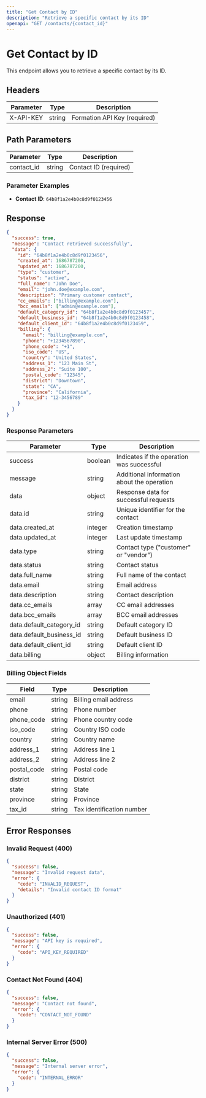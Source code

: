 ```yaml
---
title: "Get Contact by ID"
description: "Retrieve a specific contact by its ID"
openapi: "GET /contacts/{contact_id}"
---
```


# Get Contact by ID

This endpoint allows you to retrieve a specific contact by its ID.

## Headers

| Parameter | Type   | Description                  |
| --------- | ------ | ---------------------------- |
| X-API-KEY | string | Formation API Key (required) |

## Path Parameters

| Parameter  | Type   | Description           |
| ---------- | ------ | --------------------- |
| contact_id | string | Contact ID (required) |

### Parameter Examples

- **Contact ID**: `64b8f1a2e4b0c8d9f0123456`

## Response

```json
{
  "success": true,
  "message": "Contact retrieved successfully",
  "data": {
    "id": "64b8f1a2e4b0c8d9f0123456",
    "created_at": 1686787200,
    "updated_at": 1686787200,
    "type": "customer",
    "status": "active",
    "full_name": "John Doe",
    "email": "john.doe@example.com",
    "description": "Primary customer contact",
    "cc_emails": ["billing@example.com"],
    "bcc_emails": ["admin@example.com"],
    "default_category_id": "64b8f1a2e4b0c8d9f0123457",
    "default_business_id": "64b8f1a2e4b0c8d9f0123458",
    "default_client_id": "64b8f1a2e4b0c8d9f0123459",
    "billing": {
      "email": "billing@example.com",
      "phone": "+1234567890",
      "phone_code": "+1",
      "iso_code": "US",
      "country": "United States",
      "address_1": "123 Main St",
      "address_2": "Suite 100",
      "postal_code": "12345",
      "district": "Downtown",
      "state": "CA",
      "province": "California",
      "tax_id": "12-3456789"
    }
  }
}
```

### Response Parameters

| Parameter                | Type    | Description                                |
| ------------------------ | ------- | ------------------------------------------ |
| success                  | boolean | Indicates if the operation was successful  |
| message                  | string  | Additional information about the operation |
| data                     | object  | Response data for successful requests      |
| data.id                  | string  | Unique identifier for the contact          |
| data.created_at          | integer | Creation timestamp                         |
| data.updated_at          | integer | Last update timestamp                      |
| data.type                | string  | Contact type ("customer" or "vendor")      |
| data.status              | string  | Contact status                             |
| data.full_name           | string  | Full name of the contact                   |
| data.email               | string  | Email address                              |
| data.description         | string  | Contact description                        |
| data.cc_emails           | array   | CC email addresses                         |
| data.bcc_emails          | array   | BCC email addresses                        |
| data.default_category_id | string  | Default category ID                        |
| data.default_business_id | string  | Default business ID                        |
| data.default_client_id   | string  | Default client ID                          |
| data.billing             | object  | Billing information                        |

### Billing Object Fields

| Field       | Type   | Description               |
| ----------- | ------ | ------------------------- |
| email       | string | Billing email address     |
| phone       | string | Phone number              |
| phone_code  | string | Phone country code        |
| iso_code    | string | Country ISO code          |
| country     | string | Country name              |
| address_1   | string | Address line 1            |
| address_2   | string | Address line 2            |
| postal_code | string | Postal code               |
| district    | string | District                  |
| state       | string | State                     |
| province    | string | Province                  |
| tax_id      | string | Tax identification number |

## Error Responses

### Invalid Request (400)

```json
{
  "success": false,
  "message": "Invalid request data",
  "error": {
    "code": "INVALID_REQUEST",
    "details": "Invalid contact ID format"
  }
}
```

### Unauthorized (401)

```json
{
  "success": false,
  "message": "API key is required",
  "error": {
    "code": "API_KEY_REQUIRED"
  }
}
```

### Contact Not Found (404)

```json
{
  "success": false,
  "message": "Contact not found",
  "error": {
    "code": "CONTACT_NOT_FOUND"
  }
}
```

### Internal Server Error (500)

```json
{
  "success": false,
  "message": "Internal server error",
  "error": {
    "code": "INTERNAL_ERROR"
  }
}
```
